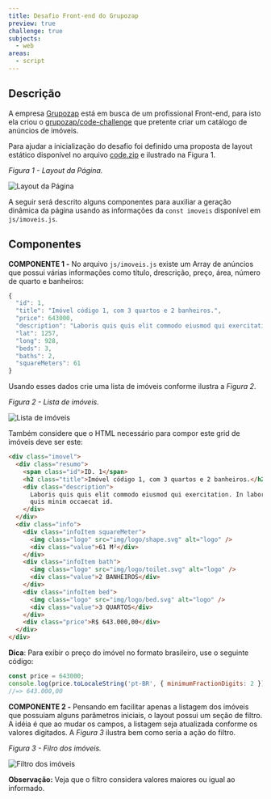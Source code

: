 ```yaml
---
title: Desafio Front-end do Grupozap
preview: true
challenge: true
subjects:
  - web
areas:
  - script
---
```



## Descrição

A empresa [Grupozap](https://www.grupozap.com) está em busca de um profissional Front-end, para isto ela criou o [grupozap/code-challenge](https://github.com/grupozap/code-challenge/blob/master/frontend.md) que pretente criar um catálogo de anúncios de imóveis.

Para ajudar a inicialização do desafio foi definido uma proposta de layout estático disponível no arquivo [code.zip](https://download-directory.github.io/?url=https://github.com/ifpb/exercises/tree/main/src/pages/exercises/web-script-spotippos/_codes/js/code/) e ilustrado na Figura 1.

_Figura 1 - Layout da Página._

<Image src={layout} alt="Layout da Página" class="border p-4" />

A seguir será descrito alguns componentes para auxiliar a geração dinâmica da página usando as informações da `const imoveis` disponível em `js/imoveis.js`.

## Componentes

**COMPONENTE 1 -** No arquivo `js/imoveis.js` existe um Array de anúncios que possui várias informações como título, drescrição, preço, área, número de quarto e banheiros:

```js
{
  "id": 1,
  "title": "Imóvel código 1, com 3 quartos e 2 banheiros.",
  "price": 643000,
  "description": "Laboris quis quis elit commodo eiusmod qui exercitation. In laborum fugiat quis minim occaecat id.",
  "lat": 1257,
  "long": 928,
  "beds": 3,
  "baths": 2,
  "squareMeters": 61
}
```

Usando esses dados crie uma lista de imóveis conforme ilustra a _Figura 2_.

_Figura 2 - Lista de imóveis._

<Image src={imoveis} alt="Lista de imóveis" class="border p-4" />

Também considere que o HTML necessário para compor este grid de imóveis deve ser este:

```html
<div class="imovel">
  <div class="resumo">
    <span class="id">ID. 1</span>
    <h2 class="title">Imóvel código 1, com 3 quartos e 2 banheiros.</h2>
    <div class="description">
      Laboris quis quis elit commodo eiusmod qui exercitation. In laborum fugiat
      quis minim occaecat id.
    </div>
  </div>
  <div class="info">
    <div class="infoItem squareMeter">
      <img class="logo" src="img/logo/shape.svg" alt="logo" />
      <div class="value">61 M²</div>
    </div>
    <div class="infoItem bath">
      <img class="logo" src="img/logo/toilet.svg" alt="logo" />
      <div class="value">2 BANHEIROS</div>
    </div>
    <div class="infoItem bed">
      <img class="logo" src="img/logo/bed.svg" alt="logo" />
      <div class="value">3 QUARTOS</div>
    </div>
    <div class="price">R$ 643.000,00</div>
  </div>
</div>
```

**Dica**: Para exibir o preço do imóvel no formato brasileiro, use o seguinte código:

```js
const price = 643000;
console.log(price.toLocaleString('pt-BR', { minimumFractionDigits: 2 }));
//=> 643.000,00
```

**COMPONENTE 2 -** Pensando em facilitar apenas a listagem dos imóveis que possuiam alguns parâmetros iniciais, o layout possui um seção de filtro. A idéia é que ao mudar os campos, a listagem seja atualizada conforme os valores digitados. A _Figura 3_ ilustra bem como seria a ação do filtro.

_Figura 3 - Filro dos imóveis._

<Image src={filtro} alt="Filtro dos imóveis" class="border p-4" />

**Observação:** Veja que o filtro considera valores maiores ou igual ao informado.
